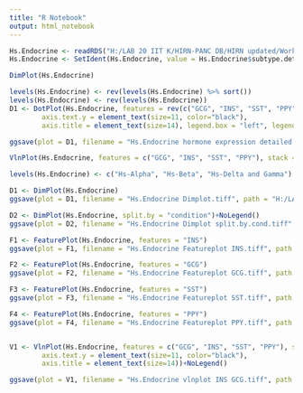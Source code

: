 ---
title: "R Notebook"
output: html_notebook
---



```{r}
Hs.Endocrine <- readRDS("H:/LAB 20 IIT K/HIRN-PANC DB/HIRN updated/Working rds/HIRN Endocrine0.12res JT.rds")
Hs.Endocrine <- SetIdent(Hs.Endocrine, value = Hs.Endocrine$subtype.detailed)
```

```{r}

DimPlot(Hs.Endocrine)

levels(Hs.Endocrine) <- rev(levels(Hs.Endocrine) %>% sort())
levels(Hs.Endocrine) <- rev(levels(Hs.Endocrine))
D1 <- DotPlot(Hs.Endocrine, features = rev(c("GCG", "INS", "SST", "PPY")), cols = c("#33AEFF", "#FF5733")) +theme(axis.text.x = element_text(size=11, angle=45, hjust=1, color="black"),
        axis.text.y = element_text(size=11, color="black"),
        axis.title = element_text(size=14), legend.box = "left", legend.box.just = "left", legend.position = "right", legend.title = element_text(size = 11), legend.text  = element_text(size=8))+xlab(" ")+ylab(" ")+coord_flip()

ggsave(plot = D1, filename = "Hs.Endocrine hormone expression detailed.tiff", path = "H:/LAB 20 IIT K/M.TECH THESIS/HIRN Data/Sheets/Hs-Endocrine/",height = 3, width = 6, device = "tiff", dpi = 600)

VlnPlot(Hs.Endocrine, features = c("GCG", "INS", "SST", "PPY"), stack = T, flip = T)

```


```{r}

levels(Hs.Endocrine) <- c("Hs-Alpha", "Hs-Beta", "Hs-Delta and Gamma")

D1 <- DimPlot(Hs.Endocrine)
ggsave(plot = D1, filename = "Hs.Endocrine Dimplot.tiff", path = "H:/LAB 20 IIT K/M.TECH THESIS/HIRN Data/Sheets/Hs-Endocrine/",height = 5, width = 7, device = "tiff", dpi = 600)

D2 <- DimPlot(Hs.Endocrine, split.by = "condition")+NoLegend()
ggsave(plot = D2, filename = "Hs.Endocrine Dimplot split.by.cond.tiff", path = "H:/LAB 20 IIT K/M.TECH THESIS/HIRN Data/Sheets/Hs-Endocrine/",height = 5, width = 15, device = "tiff", dpi = 600)

F1 <- FeaturePlot(Hs.Endocrine, features = "INS")
ggsave(plot = F1, filename = "Hs.Endocrine Featureplot INS.tiff", path = "H:/LAB 20 IIT K/M.TECH THESIS/HIRN Data/Sheets/Hs-Endocrine/",height = 5, width = 5, device = "tiff", dpi = 600)

F2 <- FeaturePlot(Hs.Endocrine, features = "GCG")
ggsave(plot = F2, filename = "Hs.Endocrine Featureplot GCG.tiff", path = "H:/LAB 20 IIT K/M.TECH THESIS/HIRN Data/Sheets/Hs-Endocrine/",height = 5, width = 5, device = "tiff", dpi = 600)

F3 <- FeaturePlot(Hs.Endocrine, features = "SST")
ggsave(plot = F3, filename = "Hs.Endocrine Featureplot SST.tiff", path = "H:/LAB 20 IIT K/M.TECH THESIS/HIRN Data/Sheets/Hs-Endocrine/",height = 5, width = 5, device = "tiff", dpi = 600)

F4 <- FeaturePlot(Hs.Endocrine, features = "PPY")
ggsave(plot = F4, filename = "Hs.Endocrine Featureplot PPY.tiff", path = "H:/LAB 20 IIT K/M.TECH THESIS/HIRN Data/Sheets/Hs-Endocrine/",height = 5, width = 5, device = "tiff", dpi = 600)


V1 <- VlnPlot(Hs.Endocrine, features = c("GCG", "INS", "SST", "PPY"), stack = T, flip = T)+theme(axis.text.x = element_text(size=11, angle=45, hjust=1, color="black"),
        axis.text.y = element_text(size=11, color="black"),
        axis.title = element_text(size=14))+NoLegend()

ggsave(plot = V1, filename = "Hs.Endocrine vlnplot INS GCG.tiff", path = "H:/LAB 20 IIT K/M.TECH THESIS/HIRN Data/Sheets/Hs-Endocrine/",height = 8, width = 5, device = "tiff", dpi = 600)
```